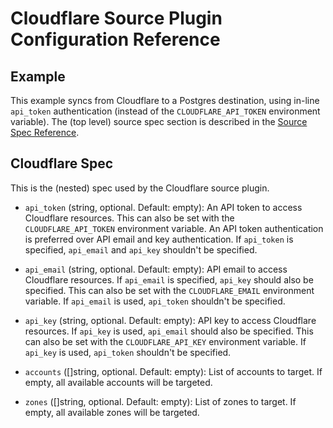 # Cloudflare Source Plugin Configuration Reference

## Example

This example syncs from Cloudflare to a Postgres destination, using in-line `api_token` authentication (instead of the `CLOUDFLARE_API_TOKEN` environment variable). The (top level) source spec section is described in the [Source Spec Reference](/docs/reference/source-spec).


<Configuration/>

## Cloudflare Spec

This is the (nested) spec used by the Cloudflare source plugin.

- `api_token` (string, optional. Default: empty):
  An API token to access Cloudflare resources. This can also be set with the `CLOUDFLARE_API_TOKEN` environment variable. An API token authentication is preferred over API email and key authentication. If `api_token` is specified, `api_email` and `api_key` shouldn't be specified.

- `api_email` (string, optional. Default: empty):
  API email to access Cloudflare resources. If `api_email` is specified, `api_key` should also be specified. This can also be set with the `CLOUDFLARE_EMAIL` environment variable. If `api_email` is used, `api_token` shouldn't be specified.

- `api_key` (string, optional. Default: empty):
  API key to access Cloudflare resources. If `api_key` is used, `api_email` should also be specified. This can also be set with the `CLOUDFLARE_API_KEY` environment variable. If `api_key` is used, `api_token` shouldn't be specified.

- `accounts` ([]string, optional. Default: empty):
  List of accounts to target. If empty, all available accounts will be targeted.

- `zones` ([]string, optional. Default: empty):
  List of zones to target. If empty, all available zones will be targeted.

